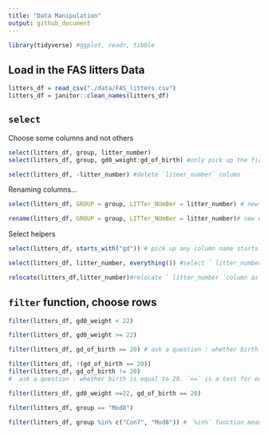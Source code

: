 ```yaml
---
title: "Data Manipulation"
output: github_document
---
```


```r
library(tidyverse) #ggplot, readr, tibble
```

## Load in the FAS litters Data

```r
litters_df = read_csv("./data/FAS_litters.csv")
litters_df = janitor::clean_names(litters_df)
```

## `select`
Choose some columns and not others
```r
select(litters_df, group, litter_number)
select(litters_df, group, gd0_weight:gd_of_birth) #only pick up the first and 3-5th columns in the LITTER dataset
```

```r
select(litters_df, -litter_number) #delete `liteer_number` column
```

Renaming columns...
```r
select(litters_df, GROUP = group, LITTer_NUmBer = litter_number) # new name = previous name
```

```r
rename(litters_df, GROUP = group, LITTer_NUmBer = litter_number)# new name = previous name
```


Select helpers

```r
select(litters_df, starts_with("gd")) # pick up any column name starts with "gd", example "gdxxxx"
```

```r
select(litters_df, litter_number, everything()) #select ` litter_number `column as the first column, and keep anything else
```

```r
relocate(litters_df,litter_number)#relocate ` litter_number `column as the first column
```


## `filter` function, choose rows

```r
filter(litters_df, gd0_weight < 22)
```

```r
filter(litters_df, gd0_weight >= 22)
```

```r
filter(litters_df, gd_of_birth == 20) # ask a question : whether birth is equal to 20. `==` is a test for equality. pick up all rows that answer is true
```

```r
filter(litters_df, !(gd_of_birth == 20))
filter(litters_df, gd_of_birth != 20)
#  ask a question : whether birth is equal to 20. `==` is a test for equality. pick up all rows that answer is false
```

```r
filter(litters_df, gd0_weight >=22, gd_of_birth == 20)
```

```r
filter(litters_df, group == "Mod8")
```

```r
filter(litters_df, group %in% c("Con7", "Mod8")) # `%in%` function means: where the group is in either of these two options
```

